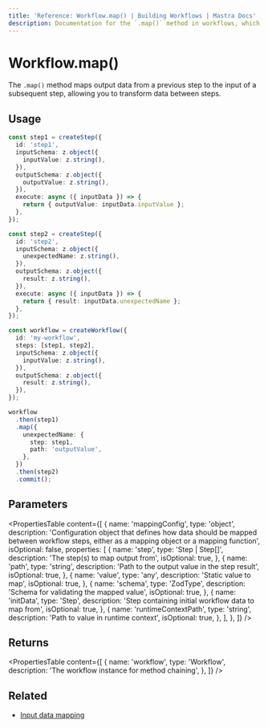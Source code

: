 ```yaml
---
title: 'Reference: Workflow.map() | Building Workflows | Mastra Docs'
description: Documentation for the `.map()` method in workflows, which maps output data from a previous step to the input of a subsequent step.
---
```


# Workflow.map()

The `.map()` method maps output data from a previous step to the input of a subsequent step, allowing you to transform data between steps.

## Usage

```typescript
const step1 = createStep({
  id: 'step1',
  inputSchema: z.object({
    inputValue: z.string(),
  }),
  outputSchema: z.object({
    outputValue: z.string(),
  }),
  execute: async ({ inputData }) => {
    return { outputValue: inputData.inputValue };
  },
});

const step2 = createStep({
  id: 'step2',
  inputSchema: z.object({
    unexpectedName: z.string(),
  }),
  outputSchema: z.object({
    result: z.string(),
  }),
  execute: async ({ inputData }) => {
    return { result: inputData.unexpectedName };
  },
});

const workflow = createWorkflow({
  id: 'my-workflow',
  steps: [step1, step2],
  inputSchema: z.object({
    inputValue: z.string(),
  }),
  outputSchema: z.object({
    result: z.string(),
  }),
});

workflow
  .then(step1)
  .map({
    unexpectedName: {
      step: step1,
      path: 'outputValue',
    },
  })
  .then(step2)
  .commit();
```

## Parameters

<PropertiesTable
  content={[
    {
      name: 'mappingConfig',
      type: 'object',
      description:
        'Configuration object that defines how data should be mapped between workflow steps, either as a mapping object or a mapping function',
      isOptional: false,
      properties: [
        {
          name: 'step',
          type: 'Step | Step[]',
          description: 'The step(s) to map output from',
          isOptional: true,
        },
        {
          name: 'path',
          type: 'string',
          description: 'Path to the output value in the step result',
          isOptional: true,
        },
        {
          name: 'value',
          type: 'any',
          description: 'Static value to map',
          isOptional: true,
        },
        {
          name: 'schema',
          type: 'ZodType',
          description: 'Schema for validating the mapped value',
          isOptional: true,
        },
        {
          name: 'initData',
          type: 'Step',
          description: 'Step containing initial workflow data to map from',
          isOptional: true,
        },
        {
          name: 'runtimeContextPath',
          type: 'string',
          description: 'Path to value in runtime context',
          isOptional: true,
        },
      ],
    },
  ]}
/>

## Returns

<PropertiesTable
  content={[
    {
      name: 'workflow',
      type: 'Workflow',
      description: 'The workflow instance for method chaining',
    },
  ]}
/>

## Related

- [Input data mapping](../../docs/workflows/input-data-mapping.mdx)
